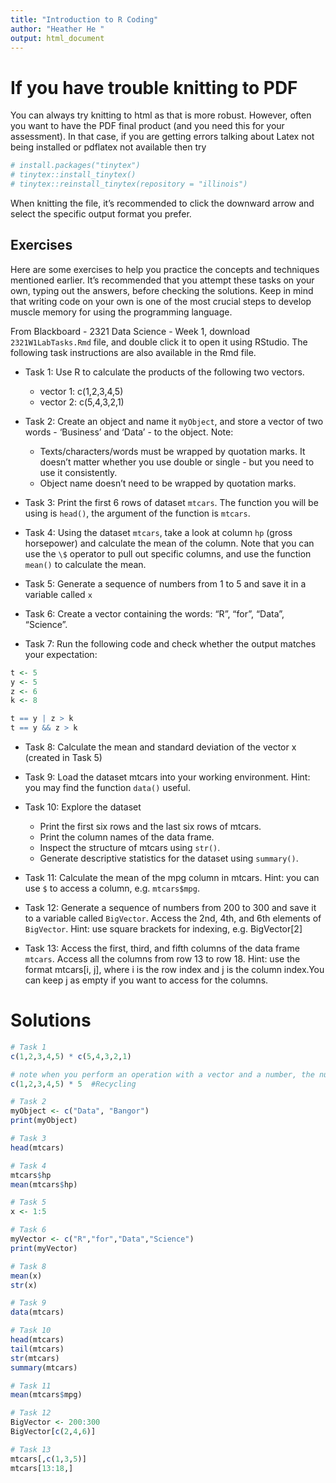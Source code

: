 ---
title: "Introduction to R Coding"
author: "Heather He "
output: html_document
---

# If you have trouble knitting to PDF
You can always try knitting to html as that is more robust. However, often you want to have the PDF final product (and you need this for your assessment). In that case, if you are getting errors talking about Latex not being installed or pdflatex not available then try
```{r echo=TRUE, eval=FALSE}

# install.packages("tinytex")
# tinytex::install_tinytex()
# tinytex::reinstall_tinytex(repository = "illinois")

```

When knitting the file, it's recommended to click the downward arrow and select the specific output format you prefer.

## Exercises

Here are some exercises to help you practice the concepts and techniques mentioned earlier. It's recommended that you attempt these tasks on your own, typing out the answers, before checking the solutions. Keep in mind that writing code on your own is one of the most crucial steps to develop muscle memory for using the programming language.

From Blackboard - 2321 Data Science - Week 1, download `2321W1LabTasks.Rmd` file, and double click it to open it using RStudio. The following task instructions are also available in the Rmd file. 

- Task 1: Use R to calculate the products of the following two vectors.

    -   vector 1: c(1,2,3,4,5)
    -   vector 2: c(5,4,3,2,1)
    

- Task 2: Create an object and name it `myObject`, and store a vector of two words - 'Business' and 'Data' - to the object. Note:

    -   Texts/characters/words must be wrapped by quotation marks. It doesn't matter whether you use double or single - but you need to use it consistently.
    -   Object name doesn't need to be wrapped by quotation marks.


- Task 3: Print the first 6 rows of dataset `mtcars`. The function you will be using is `head()`, the argument of the function is `mtcars`.


- Task 4: Using the dataset `mtcars`, take a look at column `hp` (gross horsepower) and calculate the mean of the column. Note that you can use the `\$` operator to pull out specific columns, and use the function `mean()` to calculate the mean.



- Task 5: Generate a sequence of numbers from 1 to 5 and save it in a variable called `x`

- Task 6: Create a vector containing the words: "R", "for", "Data", "Science".

- Task 7: Run the following code and check whether the output matches your expectation:
```{r}
t <- 5
y <- 5
z <- 6
k <- 8

t == y | z > k
t == y && z > k
```

- Task 8: Calculate the mean and standard deviation of the vector x (created in Task 5)

- Task 9: Load the dataset mtcars into your working environment. Hint: you may find the function `data()` useful.

- Task 10: Explore the dataset
  - Print the first six rows and the last six rows of mtcars.
  - Print the column names of the data frame.
  - Inspect the structure of mtcars using `str()`.
  - Generate descriptive statistics for the dataset using `summary()`.
  
- Task 11: Calculate the mean of the mpg column in mtcars.
Hint: you can use `$` to access a column, e.g. `mtcars$mpg`.

- Task 12: Generate a sequence of numbers from 200 to 300 and save it to a variable called `BigVector`. Access the 2nd, 4th, and 6th elements of `BigVector`. 
  Hint: use square brackets for indexing, e.g. BigVector[2]
  
- Task 13: Access the first, third, and fifth columns of the data frame `mtcars`. Access all the columns from row 13 to row 18.
Hint: use the format mtcars[i, j], where i is the row index and j is the column index.You can keep j as empty if you want to access for the columns. 

# Solutions

```{r,Solutions}
# Task 1
c(1,2,3,4,5) * c(5,4,3,2,1)

# note when you perform an operation with a vector and a number, the number will be recycled: 
c(1,2,3,4,5) * 5  #Recycling

# Task 2
myObject <- c("Data", "Bangor")
print(myObject)

# Task 3
head(mtcars)

# Task 4
mtcars$hp
mean(mtcars$hp)

# Task 5
x <- 1:5

# Task 6
myVector <- c("R","for","Data","Science")
print(myVector)

# Task 8
mean(x)
str(x)

# Task 9
data(mtcars)

# Task 10
head(mtcars)
tail(mtcars)
str(mtcars)
summary(mtcars)

# Task 11
mean(mtcars$mpg)

# Task 12
BigVector <- 200:300
BigVector[c(2,4,6)]

# Task 13
mtcars[,c(1,3,5)]
mtcars[13:18,]

```

